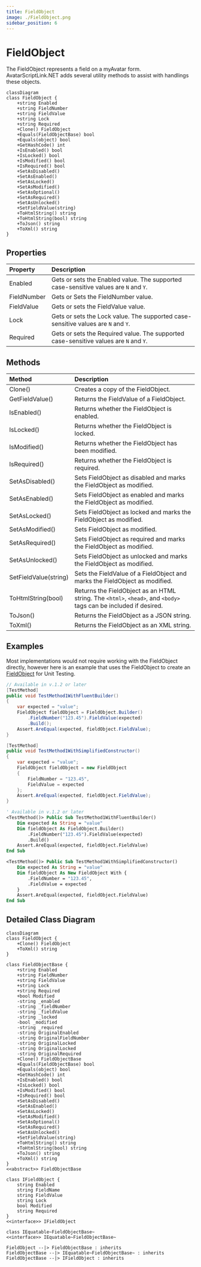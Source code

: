 ```yaml
---
title: FieldObject
image: ./FieldObject.png
sidebar_position: 6
---
```



# FieldObject

The FieldObject represents a field on a myAvatar form.
AvatarScriptLink.NET adds several utility methods to assist with handlings these objects.

```mermaid
classDiagram
class FieldObject {
    +string Enabled
    +string FieldNumber
    +string FieldValue
    +string Lock
    +string Required
    +Clone() FieldObject
    +Equals(FieldObjectBase) bool
    +Equals(object) bool
    +GetHashCode() int
    +IsEnabled() bool
    +IsLocked() bool
    +IsModified() bool
    +IsRequired() bool
    +SetAsDisabled()
    +SetAsEnabled()
    +SetAsLocked()
    +SetAsModified()
    +SetAsOptional()
    +SetAsRequired()
    +SetAsUnlocked()
    +SetFieldValue(string)
    +ToHtmlString() string
    +ToHtmlString(bool) string
    +ToJson() string
    +ToXml() string
}
```

## Properties

| Property        | Description |
|:----------------|:------------|
| Enabled         | Gets or sets the Enabled value. The supported case-sensitive values are `N` and `Y`. |
| FieldNumber     | Gets or Sets the FieldNumber value. |
| FieldValue      | Gets or sets the FieldValue value. |
| Lock            | Gets or sets the Lock value. The supported case-sensitive values are `N` and `Y`. |
| Required        | Gets or sets the Required value. The supported case-sensitive values are `N` and `Y`. |

## Methods

| Method        | Description |
|:----------------|:------------|
| Clone() | Creates a copy of the FieldObject. |
| GetFieldValue() | Returns the FieldValue of a FieldObject. |
| IsEnabled() | Returns whether the FieldObject is enabled. |
| IsLocked() | Returns whether the FieldObject is locked. |
| IsModified() | Returns whether the FieldObject has been modified. |
| IsRequired() | Returns whether the FieldObject is required. | 
| SetAsDisabled() | Sets FieldObject as disabled and marks the FieldObject as modified. |
| SetAsEnabled() | Sets FieldObject as enabled and marks the FieldObject as modified. |
| SetAsLocked() | Sets FieldObject as locked and marks the FieldObject as modified. |
| SetAsModified() | Sets FieldObject as modified. |
| SetAsRequired() | Sets FieldObject as required and marks the FieldObject as modified. |
| SetAsUnlocked() | Sets FieldObject as unlocked and marks the FieldObject as modified. |
| SetFieldValue(string) | Sets the FieldValue of a FieldObject and marks the FieldObject as modified. |
| ToHtmlString(bool) | Returns the FieldObject as an HTML string. The `<html>`, `<head>`, and `<body>` tags can be included if desired. |
| ToJson() | Returns the FieldObject as a JSON string. |
| ToXml() | Returns the FieldObject as an XML string. |

## Examples

Most implementations would not require working with the FieldObject directly, however here is an example that uses the FieldObject to create an [FieldObject](../fieldobject) for Unit Testing.

<Tabs>
<TabItem value="cs" label="C#">

```cs
// Available in v.1.2 or later
[TestMethod]
public void TestMethod1WithFluentBuilder()
{
    var expected = "value";
    FieldObject fieldObject = FieldObject.Builder()
        .FieldNumber("123.45").FieldValue(expected)
        .Build();
    Assert.AreEqual(expected, fieldObject.FieldValue);
}

[TestMethod]
public void TestMethod1WithSimplifiedConstructor()
{
    var expected = "value";
    FieldObject fieldObject = new FieldObject
    {
        FieldNumber = "123.45",
        FieldValue = expected
    };
    Assert.AreEqual(expected, fieldObject.FieldValue);
}
```

</TabItem>
<TabItem value="vb" label="Visual Basic">

```vb
' Available in v.1.2 or later
<TestMethod()> Public Sub TestMethod1WithFluentBuilder()
    Dim expected As String = "value"
    Dim fieldObject As FieldObject.Builder()
        .FieldNumber("123.45").FieldValue(expected)
        .Build()
    Assert.AreEqual(expected, fieldObject.FieldValue)
End Sub

<TestMethod()> Public Sub TestMethod1WithSimplifiedConstructor()
    Dim expected As String = "value"
    Dim fieldObject As New FieldObject With {
        .FieldNumber = "123.45",
        .FieldValue = expected
    }
    Assert.AreEqual(expected, fieldObject.FieldValue)
End Sub
```

</TabItem>
</Tabs>

## Detailed Class Diagram

```mermaid
classDiagram
class FieldObject {
    +Clone() FieldObject
    +ToXml() string
}

class FieldObjectBase {
    +string Enabled
    +string FieldNumber
    +string FieldValue
    +string Lock
    +string Required
    +bool Modified
    -string _enabled
    -string _fieldNumber
    -string _fieldValue
    -string _locked
    -bool _modified
    -string _required
    -string OriginalEnabled
    -string OriginalFieldNumber
    -string OriginalLocked
    -string OriginalLocked
    -string OriginalRequired
    +Clone() FieldObjectBase
    +Equals(FieldObjectBase) bool
    +Equals(object) bool
    +GetHashCode() int
    +IsEnabled() bool
    +IsLocked() bool
    +IsModified() bool
    +IsRequired() bool
    +SetAsDisabled()
    +SetAsEnabled()
    +SetAsLocked()
    +SetAsModified()
    +SetAsOptional()
    +SetAsRequired()
    +SetAsUnlocked()
    +SetFieldValue(string)
    +ToHtmlString() string
    +ToHtmlString(bool) string
    +ToJson() string
    +ToXml() string
}
<<abstract>> FieldObjectBase

class IFieldObject {
    string Enabled
    string FieldName
    string FieldValue
    string Lock
    bool Modified
    string Required
}
<<interface>> IFieldObject

class IEquatable~FieldObjectBase~
<<interface>> IEquatable~FieldObjectBase~

FieldObject --|> FieldObjectBase : inherits
FieldObjectBase --|> IEquatable~FieldObjectBase~ : inherits
FieldObjectBase --|> IFieldObject : inherits
```